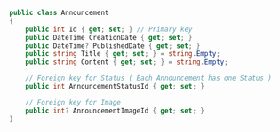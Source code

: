 ```.cs
public class Announcement
{
    public int Id { get; set; } // Primary key
    public DateTime CreationDate { get; set; }
    public DateTime? PublishedDate { get; set; }
    public string Title { get; set; } = string.Empty;
    public string Content { get; set; } = string.Empty;

    // Foreign key for Status ( Each Announcement has one Status )
    public int AnnouncementStatusId { get; set; }

    // Foreign key for Image
    public int? AnnouncementImageId { get; set; }
}
```
